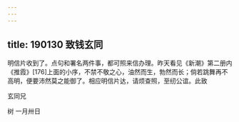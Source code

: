 ```yaml
---
---
---
```

title: 190130 致钱玄同
---




明信片收到了。点句和署名两件事，都可照来信办理。昨天看见《新潮》第二册内《推霞》[176]上面的小序，不禁不敬之心，油然而生，勃然而长；倘若跳舞再不高明，便要沛然莫之能御了。相应明信片达，请烦查照，至纫公谊。此致

玄同兄

树 一月卅日